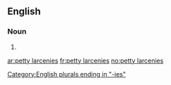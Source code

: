 ==English==

===Noun===
{{head|en|plural|head=[[petty]] [[larceny|larcenies]]}}

# {{plural of|petty larceny|lang=en|nocat=1}}

[[Category:English plurals ending in "-ies"]]

[[ar:petty larcenies]]
[[fr:petty larcenies]]
[[no:petty larcenies]]